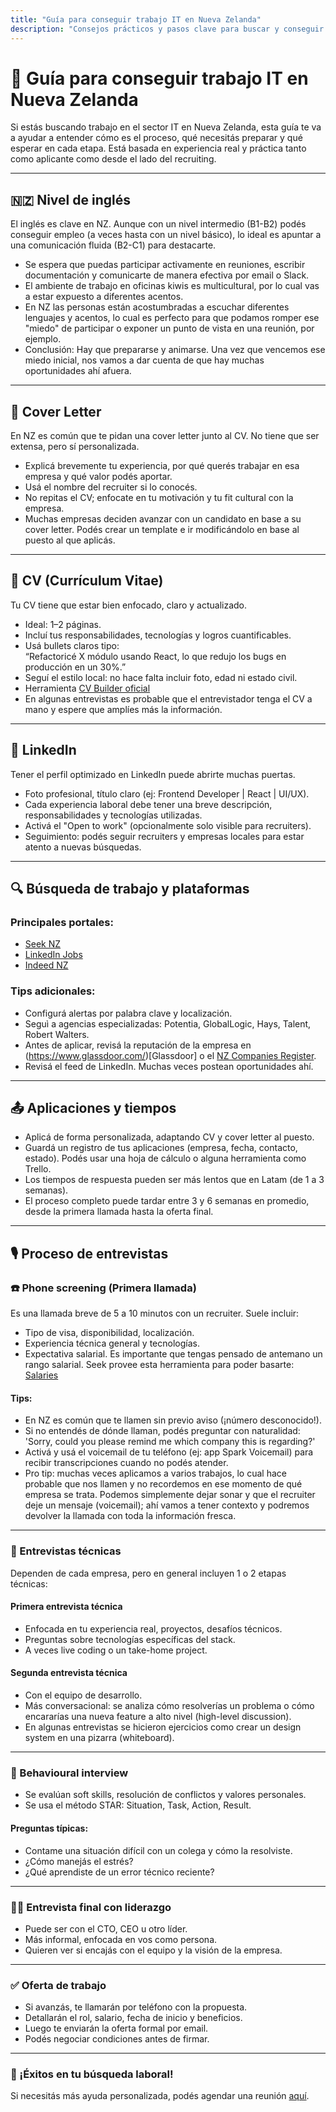 ```yaml
---
title: "Guía para conseguir trabajo IT en Nueva Zelanda"
description: "Consejos prácticos y pasos clave para buscar y conseguir empleo en el sector IT en NZ, basado en experiencia real."
---
```


# 🧭 Guía para conseguir trabajo IT en Nueva Zelanda

Si estás buscando trabajo en el sector IT en Nueva Zelanda, esta guía te va a ayudar a entender cómo es el proceso, qué necesitás preparar y qué esperar en cada etapa. Está basada en experiencia real y práctica tanto como aplicante como desde el lado del recruiting.

---

## 🇳🇿 Nivel de inglés

El inglés es clave en NZ. Aunque con un nivel intermedio (B1-B2) podés conseguir empleo (a veces hasta con un nivel básico), lo ideal es apuntar a una comunicación fluida (B2-C1) para destacarte.

- Se espera que puedas participar activamente en reuniones, escribir documentación y comunicarte de manera efectiva por email o Slack.
- El ambiente de trabajo en oficinas kiwis es multicultural, por lo cual vas a estar expuesto a diferentes acentos.
- En NZ las personas están acostumbradas a escuchar diferentes lenguajes y acentos, lo cual es perfecto para que podamos romper ese "miedo" de participar o exponer un punto de vista en una reunión, por ejemplo.
- Conclusión: Hay que prepararse y animarse. Una vez que vencemos ese miedo inicial, nos vamos a dar cuenta de que hay muchas oportunidades ahí afuera.

---

## 📄 Cover Letter

En NZ es común que te pidan una cover letter junto al CV. No tiene que ser extensa, pero sí personalizada.

- Explicá brevemente tu experiencia, por qué querés trabajar en esa empresa y qué valor podés aportar.
- Usá el nombre del recruiter si lo conocés.
- No repitas el CV; enfocate en tu motivación y tu fit cultural con la empresa.
- Muchas empresas deciden avanzar con un candidato en base a su cover letter. Podés crear un template e ir modificándolo en base al puesto al que aplicás.

---

## 📄 CV (Currículum Vitae)

Tu CV tiene que estar bien enfocado, claro y actualizado.

- Ideal: 1–2 páginas.
- Incluí tus responsabilidades, tecnologías y logros cuantificables.
- Usá bullets claros tipo:  
  <span className="text-muted-foreground font-semibold italic">“Refactoricé X módulo usando React, lo que redujo los bugs en producción en un 30%.”</span>
- Seguí el estilo local: no hace falta incluir foto, edad ni estado civil.
- Herramienta [CV Builder oficial](https://www.careers.govt.nz/tools/cv-builder)
- En algunas entrevistas es probable que el entrevistador tenga el CV a mano y espere que amplíes más la información.

---

## 🔗 LinkedIn

Tener el perfil optimizado en LinkedIn puede abrirte muchas puertas.

- Foto profesional, título claro (ej: Frontend Developer | React | UI/UX).
- Cada experiencia laboral debe tener una breve descripción, responsabilidades y tecnologías utilizadas.
- Activá el <span className="text-muted-foreground font-semibold italic">"Open to work"</span> (opcionalmente solo visible para recruiters).
- Seguimiento: podés seguir recruiters y empresas locales para estar atento a nuevas búsquedas.

---

## 🔍 Búsqueda de trabajo y plataformas

### Principales portales:

- [Seek NZ](https://www.seek.co.nz)
- [LinkedIn Jobs](https://www.linkedin.com/jobs/)
- [Indeed NZ](https://nz.indeed.com)

### Tips adicionales:

- Configurá alertas por palabra clave y localización.
- Seguì a agencias especializadas: Potentia, GlobalLogic, Hays, Talent, Robert Walters.
- Antes de aplicar, revisá la reputación de la empresa en (https://www.glassdoor.com/)[Glassdoor] o el [NZ Companies Register](https://companies-register.companiesoffice.govt.nz/).
- Revisá el feed de LinkedIn. Muchas veces postean oportunidades ahí.

---

## 📤 Aplicaciones y tiempos

- Aplicá de forma personalizada, adaptando CV y cover letter al puesto.
- Guardá un registro de tus aplicaciones (empresa, fecha, contacto, estado). Podés usar una hoja de cálculo o alguna herramienta como Trello.
- Los tiempos de respuesta pueden ser más lentos que en Latam (de 1 a 3 semanas).
- El proceso completo puede tardar entre 3 y 6 semanas en promedio, desde la primera llamada hasta la oferta final.

---

## 🎙️ Proceso de entrevistas

### ☎️ Phone screening (Primera llamada)

Es una llamada breve de 5 a 10 minutos con un recruiter. Suele incluir:

- Tipo de visa, disponibilidad, localización.
- Experiencia técnica general y tecnologías.
- Expectativa salarial. Es importante que tengas pensado de antemano un rango salarial. Seek provee esta herramienta para poder basarte: [Salaries](https://www.seek.co.nz/career-advice/search)

#### Tips:

- En NZ es común que te llamen sin previo aviso (¡número desconocido!).
- Si no entendés de dónde llaman, podés preguntar con naturalidad:  
  <span className="text-muted-foreground font-semibold italic">'Sorry, could you please remind me which company this is regarding?'</span>
- Activá y usá el voicemail de tu teléfono (ej: app Spark Voicemail) para recibir transcripciones cuando no podés atender.
- Pro tip: muchas veces aplicamos a varios trabajos, lo cual hace probable que nos llamen y no recordemos en ese momento de qué empresa se trata. Podemos simplemente dejar sonar y que el recruiter deje un mensaje (voicemail); ahí vamos a tener contexto y podremos devolver la llamada con toda la información fresca. 

---

### 🧪 Entrevistas técnicas

Dependen de cada empresa, pero en general incluyen 1 o 2 etapas técnicas:

#### Primera entrevista técnica

- Enfocada en tu experiencia real, proyectos, desafíos técnicos.
- Preguntas sobre tecnologías específicas del stack.
- A veces live coding o un take-home project.

#### Segunda entrevista técnica

- Con el equipo de desarrollo.
- Más conversacional: se analiza cómo resolverías un problema o cómo encararías una nueva feature a alto nivel (high-level discussion).
- En algunas entrevistas se hicieron ejercicios como crear un design system en una pizarra (whiteboard).

---

### 🤝 Behavioural interview

- Se evalúan soft skills, resolución de conflictos y valores personales.
- Se usa el método STAR: Situation, Task, Action, Result.

#### Preguntas típicas:

- Contame una situación difícil con un colega y cómo la resolviste.
- ¿Cómo manejás el estrés?
- ¿Qué aprendiste de un error técnico reciente?

---

### 🧑‍💼 Entrevista final con liderazgo

- Puede ser con el CTO, CEO u otro líder.
- Más informal, enfocada en vos como persona.
- Quieren ver si encajás con el equipo y la visión de la empresa.

---

### ✅ Oferta de trabajo

- Si avanzás, te llamarán por teléfono con la propuesta.
- Detallarán el rol, salario, fecha de inicio y beneficios.
- Luego te enviarán la oferta formal por email.
- Podés negociar condiciones antes de firmar.

---

### 🎯 ¡Éxitos en tu búsqueda laboral!

Si necesitás más ayuda personalizada, podés agendar una reunión [aquí](https://www.latamitnz.com/es#booking).
